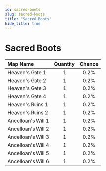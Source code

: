 ```yaml
---
id: sacred-boots
slug: sacred-boots
title: "Sacred Boots"
hide_title: true
---
```



# <ItemIcon iconId="415" height="32"/> Sacred Boots
|Map Name|Quantity|Chance|
|:--|:-:|:-:|
|Heaven's Gate 1|1|0.2%|
|Heaven's Gate 2|1|0.2%|
|Heaven's Gate 3|1|0.2%|
|Heaven's Gate 4|1|0.2%|
|Heaven's Ruins 1|1|0.2%|
|Heaven's Ruins 2|1|0.2%|
|Ancelloan's Will 1|1|0.2%|
|Ancelloan's Will 2|1|0.2%|
|Ancelloan's Will 3|1|0.2%|
|Ancelloan's Will 4|1|0.2%|
|Ancelloan's Will 5|1|0.2%|
|Ancelloan's Will 6|1|0.2%|

